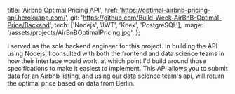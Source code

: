   title: 'Airbnb Optimal Pricing API',
  href: 'https://optimal-airbnb-pricing-api.herokuapp.com/',
  git: 'https://github.com/Build-Week-AirBnB-Optimal-Price/Backend',
  tech: ['Nodejs', 'JWT', 'Knex', 'PostgreSQL'],
  image: '/assets/projects/AirBnBOptimalPricing.jpg',
};

I served as the sole backend engineer for this project. In building the API using Nodejs, I consulted with both the frontend and data science teams in how their interface would work, at which point I'd build around those specifications to make it easiest to implement. This API allows you to submit data for an Airbnb listing, and using our data science team's api, will return the optimal price based on data from Berlin.
